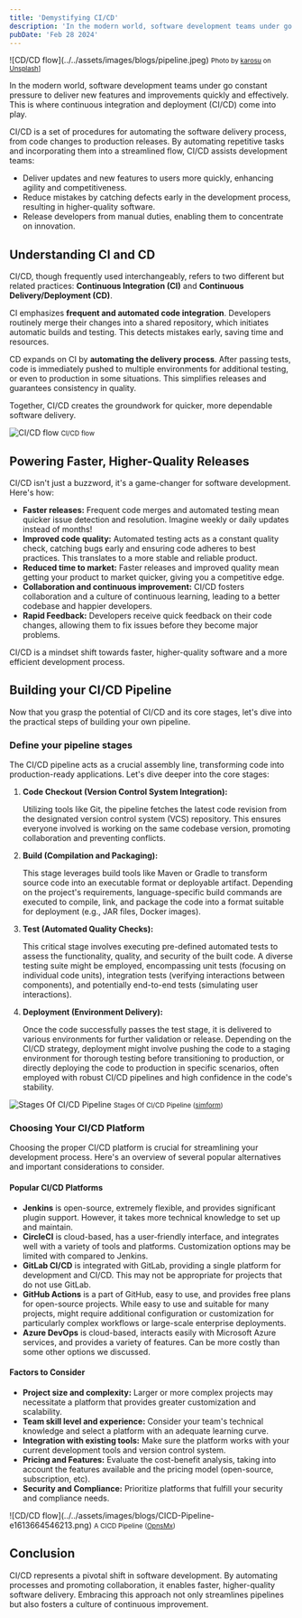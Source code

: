 ```yaml
---
title: 'Demystifying CI/CD'
description: 'In the modern world, software development teams under go constant pressure to deliver new features and improvements quickly and effectively. This is where continuous integration and deployment (CI/CD) come into play....'
pubDate: 'Feb 28 2024'
---
```



<WideImage>
![CD/CD flow](../../assets/images/blogs/pipeline.jpeg)
<small>Photo by <a href="https://unsplash.com/@karosu" target="_blank" rel="noreferrer">karosu</a> on <a href="https://unsplash.com" target="_blank" rel="noreferrer">Unsplash</a>]</small>
</WideImage>

In the modern world, software development teams under go constant pressure to deliver new features and improvements quickly and effectively. 
This is where continuous integration and deployment (CI/CD) come into play.

CI/CD is a set of procedures for automating the software delivery process, from code changes to production releases. 
By automating repetitive tasks and incorporating them into a streamlined flow, CI/CD assists development teams:

- Deliver updates and new features to users more quickly, enhancing agility and competitiveness.
- Reduce mistakes by catching defects early in the development process, resulting in higher-quality software.
- Release developers from manual duties, enabling them to concentrate on innovation.


## Understanding CI and CD

CI/CD, though frequently used interchangeably, refers to two different but related practices: **Continuous Integration
 (CI)** and **Continuous Delivery/Deployment (CD)**.

CI emphasizes **frequent and automated code integration**. Developers routinely merge their changes into a shared 
repository, which initiates automatic builds and testing. This detects mistakes early, saving time and resources.

CD expands on CI by **automating the delivery process**. After passing tests, code is immediately pushed to multiple 
environments for additional testing, or even to production in some situations. This simplifies releases and guarantees consistency in quality.

Together, CI/CD creates the groundwork for quicker, more dependable software delivery.

![CI/CD flow](../../assets/images/blogs/ci-cd-flow.png)
<small>CI/CD flow</small>

## Powering Faster, Higher-Quality Releases

 
CI/CD isn't just a buzzword, it's a game-changer for software development. Here's how:

- **Faster releases:** Frequent code merges and automated testing mean quicker issue detection and resolution. Imagine weekly or daily updates instead of months!
- **Improved code quality:** Automated testing acts as a constant quality check, catching bugs early and ensuring code adheres to best practices. This translates to a more stable and reliable product.
- **Reduced time to market:** Faster releases and improved quality mean getting your product to market quicker, giving you a competitive edge.
- **Collaboration and continuous improvement:** CI/CD fosters collaboration and a culture of continuous learning, leading to a better codebase and happier developers.
- **Rapid Feedback:** Developers receive quick feedback on their code changes, allowing them to fix issues before they become major problems.

CI/CD is a mindset shift towards faster, higher-quality software and a more efficient development process.

## Building your CI/CD Pipeline
Now that you grasp the potential of CI/CD and its core stages, let's dive into the practical steps of building your own pipeline.

### Define your pipeline stages

The CI/CD pipeline acts as a crucial assembly line, transforming code into production-ready applications. Let's dive deeper into the core stages:

1. **Code Checkout (Version Control System Integration):**

    Utilizing tools like Git, the pipeline fetches the latest code revision from the designated version control system (VCS) repository.
    This ensures everyone involved is working on the same codebase version, promoting collaboration and preventing conflicts.

2. **Build (Compilation and Packaging):**

    This stage leverages build tools like Maven or Gradle to transform source code into an executable format or deployable artifact.
    Depending on the project's requirements, language-specific build commands are executed to compile, link, and package the code into a 
    format suitable for deployment (e.g., JAR files, Docker images).

3. **Test (Automated Quality Checks):**

    This critical stage involves executing pre-defined automated tests to assess the functionality, quality, and security of the built code.
    A diverse testing suite might be employed, encompassing unit tests (focusing on individual code units), integration tests (verifying interactions between components), and potentially end-to-end tests (simulating user interactions).

4. **Deployment (Environment Delivery):**

    Once the code successfully passes the test stage, it is delivered to various environments for further validation or release.
    Depending on the CI/CD strategy, deployment might involve pushing the code to a staging environment for thorough testing before transitioning to production,
    or directly deploying the code to production in specific scenarios, often employed with robust CI/CD pipelines and high confidence in the code's stability.


![Stages Of CI/CD Pipeline](../../assets/images/blogs/stages-of-ci-cd-pipeline.png)
<small>Stages Of CI/CD Pipeline (<a href="https://www.simform.com/blog/scalable-ci-cd-pipeline-examples/" target="_blank" rel="noreferrer">simform</a>)</small>


### Choosing Your CI/CD Platform

Choosing the proper CI/CD platform is crucial for streamlining your development process. 
Here's an overview of several popular alternatives and important considerations to consider.

#### Popular CI/CD Platforms

- **Jenkins**  is open-source, extremely flexible, and provides significant plugin support. However, it takes more technical knowledge to set up and maintain.
- **CircleCI** is cloud-based, has a user-friendly interface, and integrates well with a variety of tools and platforms. Customization options may be limited with compared to Jenkins.
- **GitLab CI/CD**  is integrated with GitLab, providing a single platform for development and CI/CD. This may not be appropriate for projects that do not use GitLab.
- **GitHub Actions** is a part of GitHub, easy to use, and provides free plans for open-source projects. While easy to use and suitable for many projects, might require additional configuration or 
customization for particularly complex workflows or large-scale enterprise deployments.
- **Azure DevOps** is cloud-based, interacts easily with Microsoft Azure services, and provides a variety of features. Can be more costly than some other options we discussed.

#### Factors to Consider

- **Project size and complexity:** Larger or more complex projects may necessitate a platform that provides greater customization and scalability.
- **Team skill level and experience:** Consider your team's technical knowledge and select a platform with an adequate learning curve.
- **Integration with existing tools:** Make sure the platform works with your current development tools and version control system.
- **Pricing and Features:** Evaluate the cost-benefit analysis, taking into account the features available and the pricing model (open-source, subscription, etc).
- **Security and Compliance:** Prioritize platforms that fulfill your security and compliance needs.


<WideImage>
![CD/CD flow](../../assets/images/blogs/CICD-Pipeline-e1613664546213.png)
<small>A CICD Pipeline (<a href="https://www.opsmx.com/blog/what-is-a-ci-cd-pipeline/" target="_blank" rel="noreferrer">OpnsMx</a>)</small>
</WideImage>


## Conclusion

CI/CD represents a pivotal shift in software development. By automating processes and promoting collaboration, it enables faster,
 higher-quality software delivery. Embracing this approach not only streamlines pipelines but also fosters a culture of continuous improvement. 
